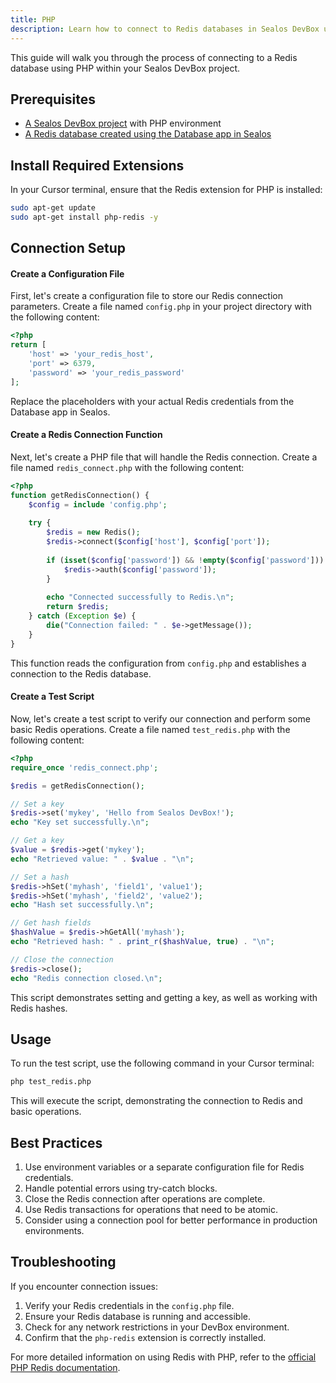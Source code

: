 ```yaml
---
title: PHP
description: Learn how to connect to Redis databases in Sealos DevBox using PHP
---
```


This guide will walk you through the process of connecting to a Redis database using PHP within your Sealos DevBox project.

## Prerequisites

- [A Sealos DevBox project](/docs/guides/fundamentals/create-a-project) with PHP environment
- [A Redis database created using the Database app in Sealos](./)

## Install Required Extensions

In your Cursor terminal, ensure that the Redis extension for PHP is installed:

```bash
sudo apt-get update
sudo apt-get install php-redis -y
```

## Connection Setup

<div className='fd-steps [&_h4]:fd-step'>

#### Create a Configuration File

First, let's create a configuration file to store our Redis connection parameters. Create a file named `config.php` in your project directory with the following content:

```php
<?php
return [
    'host' => 'your_redis_host',
    'port' => 6379,
    'password' => 'your_redis_password'
];
```

Replace the placeholders with your actual Redis credentials from the Database app in Sealos.

#### Create a Redis Connection Function

Next, let's create a PHP file that will handle the Redis connection. Create a file named `redis_connect.php` with the following content:

```php
<?php
function getRedisConnection() {
    $config = include 'config.php';
    
    try {
        $redis = new Redis();
        $redis->connect($config['host'], $config['port']);
        
        if (isset($config['password']) && !empty($config['password'])) {
            $redis->auth($config['password']);
        }
        
        echo "Connected successfully to Redis.\n";
        return $redis;
    } catch (Exception $e) {
        die("Connection failed: " . $e->getMessage());
    }
}
```

This function reads the configuration from `config.php` and establishes a connection to the Redis database.

#### Create a Test Script

Now, let's create a test script to verify our connection and perform some basic Redis operations. Create a file named `test_redis.php` with the following content:

```php
<?php
require_once 'redis_connect.php';

$redis = getRedisConnection();

// Set a key
$redis->set('mykey', 'Hello from Sealos DevBox!');
echo "Key set successfully.\n";

// Get a key
$value = $redis->get('mykey');
echo "Retrieved value: " . $value . "\n";

// Set a hash
$redis->hSet('myhash', 'field1', 'value1');
$redis->hSet('myhash', 'field2', 'value2');
echo "Hash set successfully.\n";

// Get hash fields
$hashValue = $redis->hGetAll('myhash');
echo "Retrieved hash: " . print_r($hashValue, true) . "\n";

// Close the connection
$redis->close();
echo "Redis connection closed.\n";
```

This script demonstrates setting and getting a key, as well as working with Redis hashes.

</div>

## Usage

To run the test script, use the following command in your Cursor terminal:

```bash
php test_redis.php
```

This will execute the script, demonstrating the connection to Redis and basic operations.

## Best Practices

1. Use environment variables or a separate configuration file for Redis credentials.
2. Handle potential errors using try-catch blocks.
3. Close the Redis connection after operations are complete.
4. Use Redis transactions for operations that need to be atomic.
5. Consider using a connection pool for better performance in production environments.

## Troubleshooting

If you encounter connection issues:

1. Verify your Redis credentials in the `config.php` file.
2. Ensure your Redis database is running and accessible.
3. Check for any network restrictions in your DevBox environment.
4. Confirm that the `php-redis` extension is correctly installed.

For more detailed information on using Redis with PHP, refer to the [official PHP Redis documentation](https://github.com/phpredis/phpredis).
